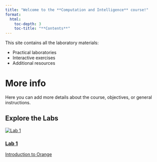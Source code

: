 ```yaml
---
title: "Welcome to the **Computation and Intelligence** course!"
format:
  html:
    toc-depth: 3
    toc-title: "**Contents**"
---
```


This site contains all the laboratory materials:

- Practical laboratories
- Interactive exercises
- Additional resources

# More info
Here you can add more details about the course, objectives, or general instructions.

## Explore the Labs

```{=html}
<div class="lab-grid">
  <a href="lab1.html" class="lab-card">
    <img src="images/lab1.jpg" alt="Lab 1">
    <div class="overlay">
      <h3>Lab 1</h3>
      <span class="subtitle">Introduction to Orange</span>
    </div>
  </a>
<!-- <a href="lab1.html" class="lab-card">
    <div class="card-inner">
      <img src="images/lab1.jpg" alt="Lab 1">
      <div class="overlay">
        <div class="overlay-text">
          <h3>Lab 1</h3>
          <span class="subtitle">Introduction to Orange and Data Handling</span>
        </div>
      </div>
    </div>
  </a> -->

<!-- <a href="lab2.html" class="lab-card">
    <div class="card-inner">
      <img src="images/lab2.jpg" alt="Lab 2">
      <div class="overlay">
        <h3>Lab 2</h3>
      </div>
    </div>
  </a>

  <a href="lab3.html" class="lab-card">
    <div class="card-inner">
      <img src="images/lab3.jpg" alt="Lab 3">
      <div class="overlay">
        <h3>Lab 3</h3>
      </div>
    </div>
  </a> -->
</div>
```